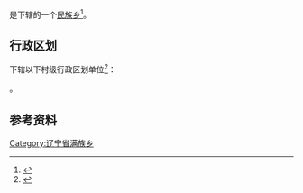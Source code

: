 {{中国乡级行政区|21/14/81/210/000}}

'''{{PAGENAMEBASE}}'''是{{PRC admin/fullname|21/14/81/210/000|3}}下辖的一个[[民族乡|民族乡]]<ref>{{PRC admin/ref sgc|{{PRC admin/parent|21/14/81/210/000}}}}</ref>。

== 行政区划 ==
{{PAGENAMEBASE}}下辖以下村级行政区划单位<ref>{{PRC admin/ref sgc|21/14/81/210/000}}</ref>：

{{PRC admin/children|21/14/81/210/000}}。

== 参考资料 ==
{{reflist}}

{{辽宁行政区划小作品}}
{{PRC admin/navcat|21/14/81/210/000}}
[[Category:辽宁省满族乡|Category:辽宁省满族乡]]